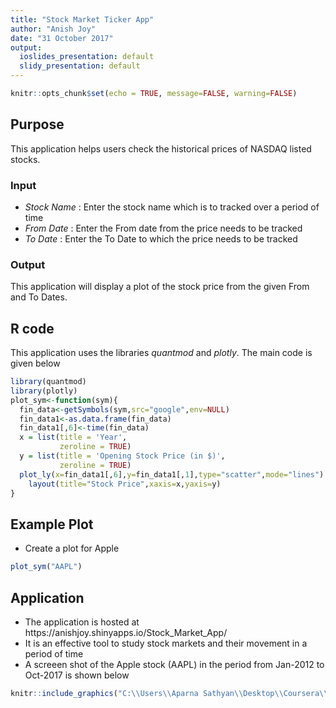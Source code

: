 ```yaml
---
title: "Stock Market Ticker App"
author: "Anish Joy"
date: "31 October 2017"
output:
  ioslides_presentation: default
  slidy_presentation: default
---
```


```r
knitr::opts_chunk$set(echo = TRUE, message=FALSE, warning=FALSE)
```

## Purpose
This application helps users check the historical prices of NASDAQ listed stocks.

### Input

- *Stock Name* : Enter the stock name which is to tracked over a period of time
- *From Date* : Enter the From date from the price needs to be tracked
- *To Date* : Enter the To Date to which the price needs to be tracked

### Output
This application will display a plot of the stock price from the given From and To Dates.

## R code

This application uses the libraries *quantmod* and *plotly*. The main code is given below
```r
library(quantmod)
library(plotly)
plot_sym<-function(sym){
  fin_data<-getSymbols(sym,src="google",env=NULL)
  fin_data1<-as.data.frame(fin_data)
  fin_data1[,6]<-time(fin_data)
  x = list(title = 'Year',
           zeroline = TRUE)
  y = list(title = 'Opening Stock Price (in $)',
           zeroline = TRUE)
  plot_ly(x=fin_data1[,6],y=fin_data1[,1],type="scatter",mode="lines") %>% 
    layout(title="Stock Price",xaxis=x,yaxis=y)
}
```

## Example Plot

- Create a plot for Apple
```r
plot_sym("AAPL")
```

## Application

- The application is hosted at https://anishjoy.shinyapps.io/Stock_Market_App/ 
- It is an effective tool to study stock markets and their movement in a period of time
- A screeen shot of the Apple stock (AAPL) in the period from Jan-2012 to Oct-2017 is shown below
```r
knitr::include_graphics("C:\\Users\\Aparna Sathyan\\Desktop\\Coursera\\Data Products in R\\Stock Market App\\Stock_Market_App\\screen_shot.jpg")
````